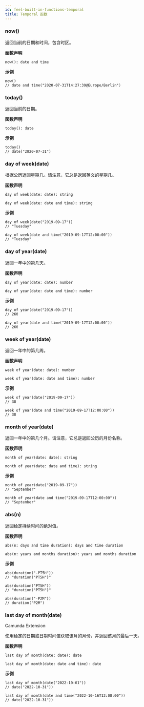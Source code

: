 ```yaml
---
id: feel-built-in-functions-temporal
title: Temporal 函数
---
```


### now()

返回当前的日期和时间，包含时区。

**函数声明**

```
now(): date and time
```

**示例**

```
now()
// date and time("2020-07-31T14:27:30@Europe/Berlin")
```

### today()

返回当前的日期。

**函数声明**

```
today(): date
```

**示例**

```
today()
// date("2020-07-31")
```

### day of week(date)

根据公历返回星期几。请注意，它总是返回英文的星期几。

**函数声明**

```
day of week(date: date): string
```

```
day of week(date: date and time): string
```

**示例**

```
day of week(date("2019-09-17"))
// "Tuesday"

day of week(date and time("2019-09-17T12:00:00"))
// "Tuesday"

```

### day of year(date)

返回一年中的第几天。

**函数声明**

```
day of year(date: date): number
```

```
day of year(date: date and time): number
```

**示例**

```
day of year(date("2019-09-17"))
// 260

day of year(date and time("2019-09-17T12:00:00"))
// 260
```

### week of year(date)

返回一年中的第几周。


**函数声明**

```
week of year(date: date): number
```

```
week of year(date: date and time): number
```

**示例**

```
week of year(date("2019-09-17"))
// 38

week of year(date and time("2019-09-17T12:00:00"))
// 38
```

### month of year(date)

返回一年中的第几个月。请注意，它总是返回公历的月份名称。

**函数声明**

```
month of year(date: date): string
```

```
month of year(date: date and time): string
```

**示例**

```
month of year(date("2019-09-17"))
// "September"

month of year(date and time("2019-09-17T12:00:00"))
// "September"
```

### abs(n)

返回给定持续时间的绝对值。

**函数声明**

```
abs(n: days and time duration): days and time duration
```

```
abs(n: years and months duration): years and months duration
```

**示例**

```
abs(duration("-PT5H"))
// "duration("PT5H")"

abs(duration("PT5H"))
// "duration("PT5H")"

abs(duration("-P2M"))
// duration("P2M")
```

### last day of month(date)

<Highlight color="#c54302">Camunda Extension</Highlight>

使用给定的日期或日期时间值获取该月的月份，并返回该月的最后一天。

**函数声明**

```
last day of month(date: date): date
```

```
last day of month(date: date and time): date
```

**示例**

```
last day of month(date("2022-10-01"))
// date("2022-10-31"))

last day of month(date and time("2022-10-16T12:00:00"))
// date("2022-10-31"))
```
